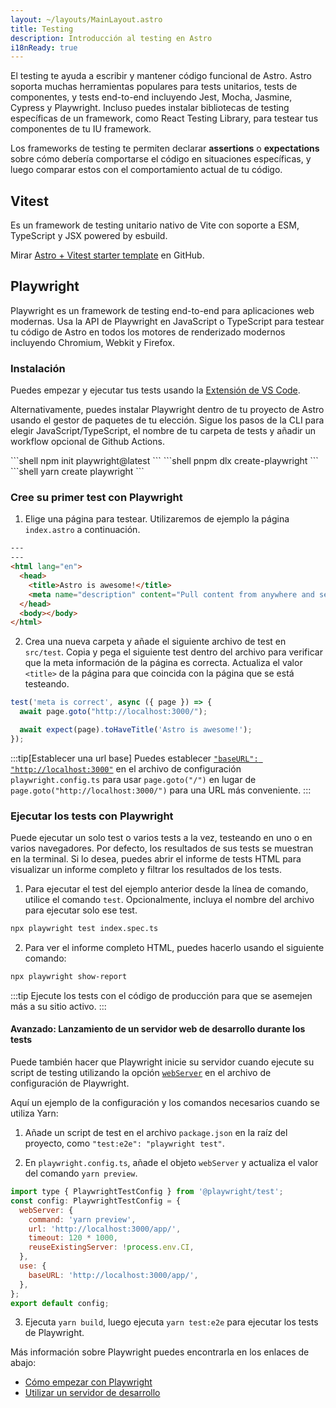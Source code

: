```yaml
---
layout: ~/layouts/MainLayout.astro
title: Testing
description: Introducción al testing en Astro
i18nReady: true
---
```



El testing te ayuda a escribir y mantener código funcional de Astro. Astro soporta muchas herramientas populares para tests unitarios, tests de componentes, y tests end-to-end incluyendo Jest, Mocha, Jasmine, Cypress y Playwright. Incluso puedes instalar bibliotecas de testing específicas de un framework, como React Testing Library, para testear tus componentes de tu IU framework.

Los frameworks de testing te permiten declarar **assertions** o **expectations** sobre cómo debería comportarse el código en situaciones específicas, y luego comparar estos con el comportamiento actual de tu código.

## Vitest

Es un framework de testing unitario nativo de Vite con soporte a ESM, TypeScript y JSX powered by esbuild.

Mirar [Astro + Vitest starter template](https://github.com/withastro/astro/tree/latest/examples/with-vitest) en GitHub.

## Playwright

Playwright es un framework de testing end-to-end para aplicaciones web modernas. Usa la API de Playwright en JavaScript o TypeScript para testear tu código de Astro en todos los motores de renderizado modernos incluyendo Chromium, Webkit y Firefox.

### Instalación

Puedes empezar y ejecutar tus tests usando la [Extensión de VS Code](https://playwright.dev/docs/getting-started-vscode).

Alternativamente, puedes instalar Playwright dentro de tu proyecto de Astro usando el gestor de paquetes de tu elección. Sigue los pasos de la CLI para elegir JavaScript/TypeScript, el nombre de tu carpeta de tests y añadir un workflow opcional de Github Actions.

<PackageManagerTabs>
  <Fragment slot="npm">
  ```shell
  npm init playwright@latest
  ```
  </Fragment>
  <Fragment slot="pnpm">
  ```shell
  pnpm dlx create-playwright
  ```
  </Fragment>
  <Fragment slot="yarn">
  ```shell
  yarn create playwright
  ```
  </Fragment>
</PackageManagerTabs>

### Cree su primer test con Playwright

1. Elige una página para testear. Utilizaremos de ejemplo la página `index.astro` a continuación.

```html title="src/pages/index.astro"
---
---
<html lang="en">
  <head>
    <title>Astro is awesome!</title>
    <meta name="description" content="Pull content from anywhere and serve it fast with Astro's next-gen island architecture." />
  </head>
  <body></body>
</html>
```

2. Crea una nueva carpeta y añade el siguiente archivo de test en `src/test`. Copia y pega el siguiente test dentro del archivo para verificar que la meta información de la página es correcta. Actualiza el valor `<title>` de la página para que coincida con la página que se está testeando.

```jsx title="src/test/index.spec.ts" "Astro is awesome!"
test('meta is correct', async ({ page }) => {
  await page.goto("http://localhost:3000/");

  await expect(page).toHaveTitle('Astro is awesome!');
});
```

:::tip[Establecer una url base]
Puedes establecer [`"baseURL": "http://localhost:3000"`](https://playwright.dev/docs/api/class-testoptions#test-options-base-url) en el archivo de configuración `playwright.config.ts` para usar `page.goto("/")` en lugar de `page.goto("http://localhost:3000/")` para una URL más conveniente.
:::

### Ejecutar los tests con Playwright

Puede ejecutar un solo test o varios tests a la vez, testeando en uno o en varios navegadores. Por defecto, los resultados de sus tests se muestran en la terminal. Si lo desea, puedes abrir el informe de tests HTML para visualizar un informe completo y filtrar los resultados de los tests.

1. Para ejecutar el test del ejemplo anterior desde la línea de comando, utilice el comando `test`. Opcionalmente, incluya el nombre del archivo para ejecutar solo ese test.

```sh
npx playwright test index.spec.ts
```

2. Para ver el informe completo HTML, puedes hacerlo usando el siguiente comando:
```sh
npx playwright show-report
```

:::tip
Ejecute los tests con el código de producción para que se asemejen más a su sitio activo.
:::

#### Avanzado: Lanzamiento de un servidor web de desarrollo durante los tests

Puede también hacer que Playwright inicie su servidor cuando ejecute su script de testing utilizando la opción [`webServer`](https://playwright.dev/docs/test-advanced#launching-a-development-web-server-during-the-tests)  en el archivo de configuración de Playwright.

Aquí un ejemplo de la configuración y los comandos necesarios cuando se utiliza Yarn:

1. Añade un script de test en el archivo `package.json` en la raíz del proyecto, como `"test:e2e": "playwright test"`.

2. En `playwright.config.ts`, añade el objeto `webServer` y actualiza el valor del comando `yarn preview`.

```js title="playwright.config.ts" ins={3-8} "yarn preview"
import type { PlaywrightTestConfig } from '@playwright/test';
const config: PlaywrightTestConfig = {
  webServer: {
    command: 'yarn preview',
    url: 'http://localhost:3000/app/',
    timeout: 120 * 1000,
    reuseExistingServer: !process.env.CI,
  },
  use: {
    baseURL: 'http://localhost:3000/app/',
  },
};
export default config;
```

3. Ejecuta `yarn build`, luego ejecuta `yarn test:e2e` para ejecutar los tests de Playwright.

Más información sobre Playwright puedes encontrarla en los enlaces de abajo:

- [Cómo empezar con Playwright](https://playwright.dev/docs/intro)
- [Utilizar un servidor de desarrollo](https://playwright.dev/docs/test-advanced#launching-a-development-web-server-during-the-tests)
